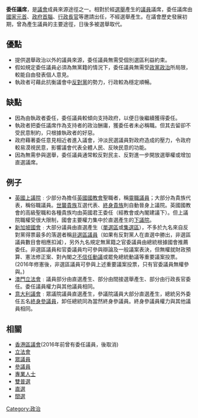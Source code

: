 {{multiple issues|
{{expand|time=2014-02-22T08:17:59+00:00}}
{{pov|time=2014-02-22T08:17:59+00:00}}
{{prose|time=2014-02-22T08:17:59+00:00}}
{{unreferenced|time=2014-02-22T08:17:59+00:00}}
}}
'''委任議席'''，是[[議會|議會]]成員來源途徑之一。相對於經[[選舉|選舉]]產生的[[議員|議員]]議席，委任議席由[[國家元首|國家元首]]、[[政府首腦|政府首腦]]、[[行政長官|行政長官]]等邀請出任，不經選舉產生。在議會歷史發展初期，曾為產生議員的主要途徑，日後多被選舉取代。

==優點==
* 提供選舉政治以外的議員來源，委任議員無需受個別選區利益約束。
* 假如規定委任議員必須為無黨籍的情況下，委任議員無需受[[政黨政治|政黨政治]]所局限，較能自由發表個人意見。
* 執政者可藉此抗衡議會中[[反對黨|反對黨]]的勢力，行政較為穩定順暢。

==缺點==
* 因為由執政者委任，委任議員較傾向支持政府，以便日後繼續獲得委任。
* 執政者把委任議席作為支持者的政治酬庸，獲委任者未必稱職。但其去留卻不受民意制約，只根據執政者的好惡。
* 政府藉著委任意見相近者進入議會，沖淡民選議員對政府造成的壓力，令政府較易漠視民意，影響議會代表全體人民、反映民意的功能。
* 因為無需參與選舉，委任議員通常較反對民主、反對進一步開放選舉權或增加直選議席。

==例子==
* [[英國上議院|英國上議院]]﹕少部分為擔任[[英國國教會|英國國教會]]聖職者，稱[[靈職議員|靈職議員]]；大部分為貴族代表，稱俗職議員。[[世襲貴族|世襲貴族]]互選代表、[[終身貴族|終身貴族]]則自動晉身上議院。英國國教會的高級聖職和各種貴族均由英國君王委任（經教會或內閣建議下）。但上議院職權受很大限制，國會主要權力集中於直選產生的[[英國下議院|下議院]]。
* [[新加坡國會|新加坡國會]]﹕大部分議員由直選產生（[[單選區|單選區]]或[[集選區|集選區]]），不多於九名來自反對黨得票最多的落選者稱[[非選區議員|非選區議員]]（如果有反對黨人在直選中勝出，非選區議員數目會相應扣減），另外九名規定無黨籍之官委議員由總統根據國會推薦委任。非選區議員和官委議員均可參與辯論及一般議案表決，但無權就財政預算、憲法修正案、對內閣之[[不信任動議|不信任動議]]或罷免總統動議等重要議案投票。(2016年修憲後，非選區議員可參與上述重要議案投票，只有官委議員無權參與。)
* [[澳門立法會|澳門立法會]]﹕議員部分由直選產生、部分由間接選舉產生、部分由行政長官委任。委任議員權力與其他議員相同。
* [[意大利議會|意大利議會]]﹕眾議院議員直選產生，參議院議員大部分直選產生，總統另外委任五名[[終身參議員|終身參議員]]，卸任總統同為當然終身參議員。終身參議員權力與其他議員相同。

==相關==
* [[香港區議會|香港區議會]](2016年前曾有委任議員，後取消)
* [[香港立法會|立法會]]
* [[眾議員|眾議員]]
* [[參議員|參議員]]
* [[專業人士|專業人士]]
* [[雙普選|雙普選]]
* [[直選|直選]]
* [[間選|間選]]

[[Category:政治|Category:政治]]